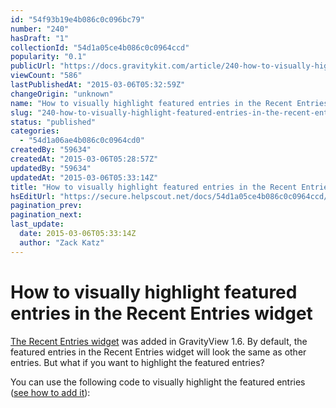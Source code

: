 ```yaml
---
id: "54f93b19e4b086c0c096bc79"
number: "240"
hasDraft: "1"
collectionId: "54d1a05ce4b086c0c0964ccd"
popularity: "0.1"
publicUrl: "https://docs.gravitykit.com/article/240-how-to-visually-highlight-featured-entries-in-the-recent-entries-widget"
viewCount: "586"
lastPublishedAt: "2015-03-06T05:32:59Z"
changeOrigin: "unknown"
name: "How to visually highlight featured entries in the Recent Entries widget"
slug: "240-how-to-visually-highlight-featured-entries-in-the-recent-entries-widget"
status: "published"
categories: 
  - "54d1a06ae4b086c0c0964cd0"
createdBy: "59634"
createdAt: "2015-03-06T05:28:57Z"
updatedBy: "59634"
updatedAt: "2015-03-06T05:33:14Z"
title: "How to visually highlight featured entries in the Recent Entries widget"
hsEditUrl: "https://secure.helpscout.net/docs/54d1a05ce4b086c0c0964ccd/article/54f93b19e4b086c0c096bc79"
pagination_prev: 
pagination_next: 
last_update:
  date: 2015-03-06T05:33:14Z
  author: "Zack Katz"
---
```


# How to visually highlight featured entries in the Recent Entries widget

[The Recent Entries widget](http://docs.gravityview.co/article/223-the-recent-entries-widget) was added in GravityView 1.6. By default, the featured entries in the Recent Entries widget will look the same as other entries. But what if you want to highlight the featured entries?

You can use the following code to visually highlight the featured entries ([see how to add it](http://docs.gravityview.co/article/210-where-do-i-add-the-code-samples)):

<script src="https://gist.github.com/zackkatz/1e47f42c8129033a8b9e.js" type="text/javascript"></script>
